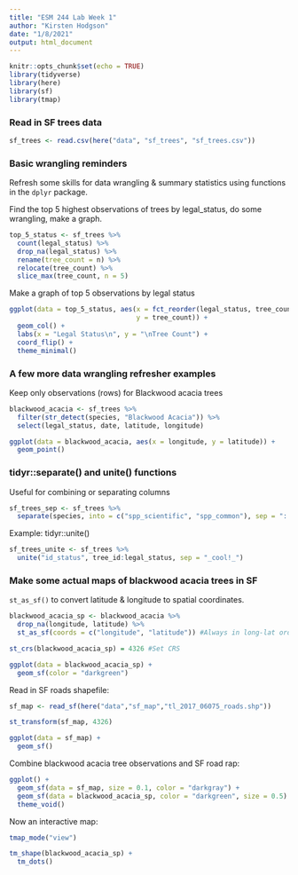 ```yaml
---
title: "ESM 244 Lab Week 1"
author: "Kirsten Hodgson"
date: "1/8/2021"
output: html_document
---
```


```r
knitr::opts_chunk$set(echo = TRUE)
library(tidyverse)
library(here)
library(sf)
library(tmap)
```

### Read in SF trees data

```r
sf_trees <- read.csv(here("data", "sf_trees", "sf_trees.csv"))
```

### Basic wrangling reminders

Refresh some skills for data wrangling & summary statistics using functions in the `dplyr` package.

Find the top 5 highest observations of trees by legal_status, do some wrangling, make a graph.

```r
top_5_status <- sf_trees %>% 
  count(legal_status) %>% 
  drop_na(legal_status) %>% 
  rename(tree_count = n) %>% 
  relocate(tree_count) %>% 
  slice_max(tree_count, n = 5)
```

Make a graph of top 5 observations by legal status

```r
ggplot(data = top_5_status, aes(x = fct_reorder(legal_status, tree_count), 
                                y = tree_count)) +
  geom_col() +
  labs(x = "Legal Status\n", y = "\nTree Count") +
  coord_flip() +
  theme_minimal()
```

### A few more data wrangling refresher examples

Keep only observations (rows) for Blackwood acacia trees

```r
blackwood_acacia <- sf_trees %>% 
  filter(str_detect(species, "Blackwood Acacia")) %>% 
  select(legal_status, date, latitude, longitude)

ggplot(data = blackwood_acacia, aes(x = longitude, y = latitude)) +
  geom_point()
```

### tidyr::separate() and unite() functions

Useful for combining or separating columns

```r
sf_trees_sep <- sf_trees %>% 
  separate(species, into = c("spp_scientific", "spp_common"), sep = "::")
```

Example: tidyr::unite()

```r
sf_trees_unite <- sf_trees %>% 
  unite("id_status", tree_id:legal_status, sep = "_cool!_")
```

### Make some actual maps of blackwood acacia trees in SF

`st_as_sf()` to convert latitude & longitude to spatial coordinates.

```r
blackwood_acacia_sp <- blackwood_acacia %>% 
  drop_na(longitude, latitude) %>% 
  st_as_sf(coords = c("longitude", "latitude")) #Always in long-lat order

st_crs(blackwood_acacia_sp) = 4326 #Set CRS

ggplot(data = blackwood_acacia_sp) +
  geom_sf(color = "darkgreen")
```

Read in SF roads shapefile:
```r
sf_map <- read_sf(here("data","sf_map","tl_2017_06075_roads.shp"))

st_transform(sf_map, 4326)

ggplot(data = sf_map) +
  geom_sf()
```

Combine blackwood acacia tree observations and SF road rap:

```r
ggplot() +
  geom_sf(data = sf_map, size = 0.1, color = "darkgray") +
  geom_sf(data = blackwood_acacia_sp, color = "darkgreen", size = 0.5) +
  theme_void()
```

Now an interactive map:
```r
tmap_mode("view")

tm_shape(blackwood_acacia_sp) +
  tm_dots()
```

